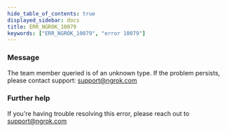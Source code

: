 ```yaml
---
hide_table_of_contents: true
displayed_sidebar: docs
title: ERR_NGROK_10079
keywords: ["ERR_NGROK_10079", "error 10079"]
---
```


### Message

The team member queried is of an unknown type. If the problem persists, please contact support: support@ngrok.com

### Further help

If you're having trouble resolving this error, please reach out to [support@ngrok.com](mailto:support@ngrok.com?subject=Help%20with%20ERR_NGROK_10079)
